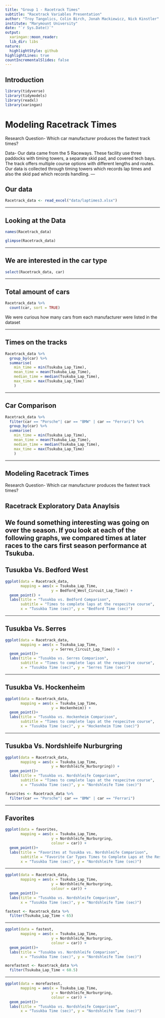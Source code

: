 ```yaml
---
title: "Group 1 - Racetrack Times"
subtitle: "Racetrack Variables Presentation"
author: "Troy Tangolics, Colin Birch, Jonah Mackiewicz, Nick Kinstler"
institute: "Marymount University"
date: "`r Sys.Date()`"
output:
  xaringan::moon_reader:
  lib_dir: libs
nature:
  highlightStyle: github
highlightLines: true
countIncrementalSlides: false
---
```


## Introduction

```r
library(tidyverse)
library(tidymodels)
library(readxl)
library(xaringan)
```

# Modeling Racetrack Times
Research Question- Which car manufacturer produces the fastest track times?

Data- Our data came from the 5 Raceways. These facility use three paddocks
with timing towers, a separate skid pad, and covered tech bays. The track offers multiple course
options with different lengths and routes. Our data is collected through timing towers which
records lap times and also the skid pad which records handling.
---

## Our data

```r
Racetrack_data <- read_excel("data/laptimes3.xlsx")
```
---

## Looking at the Data

```r
names(Racetrack_data)
```

```r
glimpse(Racetrack_data)
```
---

## We are interested in the car type

```r
select(Racetrack_data, car)
```
---

## Total amount of cars

```r
Racetrack_data %>%
  count(car, sort = TRUE)
```
We were curious how many cars from each manufacturer were listed in the dataset

---

## Times on the tracks

```r
Racetrack_data %>%
  group_by(car) %>%
  summarise(
    min_time = min(Tsukuba_Lap_Time),
    mean_time = mean(Tsukuba_Lap_Time),
    median_time = median(Tsukuba_Lap_Time),
    max_time = max(Tsukuba_Lap_Time)
    )
```
---

## Car Comparison

```r
Racetrack_data %>%
  filter(car == "Porsche"| car == "BMW" | car == "Ferrari") %>%
  group_by(car) %>%
  summarise(
    min_time = min(Tsukuba_Lap_Time),
    mean_time = mean(Tsukuba_Lap_Time),
    median_time = median(Tsukuba_Lap_Time),
    max_time = max(Tsukuba_Lap_Time)
    )
```
---

## Modeling Racetrack Times
Research Question- Which car manufacturer produces the fastest track times?

## Racetrack Exploratory Data Anaylsis

We found something interesting was going on over the season. If you look at each of the following graphs, we compared times at later races to the cars first season performance at Tsukuba.
---

## Tusukba Vs. Bedford West

```r
ggplot(data = Racetrack_data,
       mapping = aes(x = Tsukuba_Lap_Time,
                     y = Bedford_West_Circuit_Lap_Time)) +
  geom_point() +
  labs(title = "Tusukba vs. Bedford Comparison",
       subtitle = "Times to complete laps at the respecitve course",
       x = "Tusukba Time (sec)", y = "Bedford Time (sec)")
```
---

## Tusukba Vs. Serres

```r
ggplot(data = Racetrack_data,
       mapping = aes(x = Tsukuba_Lap_Time,
                     y = Serres_Circuit_Lap_Time)) +
  geom_point()+
  labs(title = "Tusukba vs. Serres Comparison",
       subtitle = "Times to complete laps at the respecitve course",
       x = "Tusukba Time (sec)", y = "Serres Time (sec)")
```
---

## Tusukba Vs. Hockenheim

```r
ggplot(data = Racetrack_data,
       mapping = aes(x = Tsukuba_Lap_Time,
                     y = Hockenheim)) +
  geom_point()+
  labs(title = "Tusukba vs. Hockenheim Comparison",
       subtitle = "Times to complete laps at the respecitve course",
       x = "Tusukba Time (sec)", y = "Hockenheim Time (sec)")
```
---

## Tusukba Vs. Nordshleife Nurburgring

```r
ggplot(data = Racetrack_data,
       mapping = aes(x = Tsukuba_Lap_Time,
                     y = Nordshleife_Nurburgring)) +
  geom_point()+
  labs(title = "Tusukba vs. Nordshleife Comparison",
       subtitle = "Times to complete laps at the respecitve course",
       x = "Tusukba Time (sec)", y = "Nordshleife Time (sec)")
```

```r
favorites <- Racetrack_data %>%
  filter(car == "Porsche"| car == "BMW" | car == "Ferrari")
```
---

## Favorites

```r
ggplot(data = favorites,
       mapping = aes(x = Tsukuba_Lap_Time,
                     y = Nordshleife_Nurburgring,
                     colour = car)) +
  geom_point()+
  labs(title = "Favorites at Tusukba vs. Nordshleife Comparison",
       subtitle = "Favorite Car Types Times to Complete Laps at the Respecitve course",
       x = "Tusukba Time (sec)", y = "Nordshleife Time (sec)")
```
---

```r
ggplot(data = Racetrack_data,
       mapping = aes(x = Tsukuba_Lap_Time,
                     y = Nordshleife_Nurburgring,
                     colour = car)) +
  geom_point()+
  labs(title = "Tusukba vs. Nordshleife Comparison",
       x = "Tusukba Time (sec)", y = "Nordshleife Time (sec)")
```

```r
fastest <- Racetrack_data %>%
  filter(Tsukuba_Lap_Time < 65)
```
---

```r
ggplot(data = fastest,
       mapping = aes(x = Tsukuba_Lap_Time,
                     y = Nordshleife_Nurburgring,
                     colour = car)) +
  geom_point()+
  labs(title = "Tusukba vs. Nordshleife Comparison",
       x = "Tusukba Time (sec)", y = "Nordshleife Time (sec)")
```

```r
morefastest <- Racetrack_data %>%
  filter(Tsukuba_Lap_Time < 60.5)
```
---

```r
ggplot(data = morefastest,
       mapping = aes(x = Tsukuba_Lap_Time,
                     y = Nordshleife_Nurburgring,
                     colour = car)) +
  geom_point()+
  labs(title = "Tusukba vs. Nordshleife Comparison",
       x = "Tusukba Time (sec)", y = "Nordshleife Time (sec)")
```




